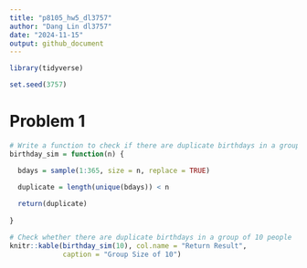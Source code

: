 ```yaml
---
title: "p8105_hw5_dl3757"
author: "Dang Lin dl3757"
date: "2024-11-15"
output: github_document
---
```


```r
library(tidyverse)

set.seed(3757)
```

# Problem 1
```r
# Write a function to check if there are duplicate birthdays in a group
birthday_sim = function(n) {

  bdays = sample(1:365, size = n, replace = TRUE)
  
  duplicate = length(unique(bdays)) < n

  return(duplicate)
  
}

# Check whether there are duplicate birthdays in a group of 10 people
knitr::kable(birthday_sim(10), col.name = "Return Result", 
             caption = "Group Size of 10")
```
